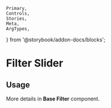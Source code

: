 	Primary,
	Controls,
	Stories,
	Meta,
	ArgTypes,
} from '@storybook/addon-docs/blocks';


<Meta of={FilterSliderStories} />

# Filter Slider

## Usage

More details in **Base Filter** component.

<Primary />
<ArgTypes />
